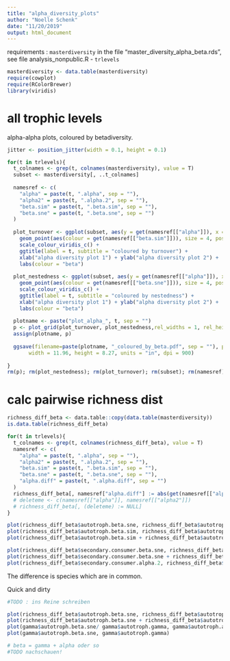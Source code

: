 ```yaml
---
title: "alpha_diversity_plots"
author: "Noelle Schenk"
date: "11/20/2019"
output: html_document
---
```

requirements : `masterdiversity` in the file "master_diversity_alpha_beta.rds", see file analysis_nonpublic.R
- `trlevels`
```r
masterdiversity <- data.table(masterdiversity)
require(cowplot)
require(RColorBrewer)
library(viridis)
```

# all trophic levels
alpha-alpha plots, coloured by betadiversity.
```r
jitter <- position_jitter(width = 0.1, height = 0.1)

for(t in trlevels){
  t_colnames <- grep(t, colnames(masterdiversity), value = T)
  subset <- masterdiversity[, ..t_colnames]
  
  namesref <- c(
    "alpha" = paste(t, ".alpha", sep = ""),
    "alpha2" = paste(t, ".alpha.2", sep = ""),
    "beta.sim" = paste(t, ".beta.sim", sep = ""),
    "beta.sne" = paste(t, ".beta.sne", sep = "")
  )
  
  plot_turnover <- ggplot(subset, aes(y = get(namesref[["alpha"]]), x = get(namesref[["alpha2"]]))) +
    geom_point(aes(colour = get(namesref[["beta.sim"]])), size = 4, position = jitter) +
    scale_colour_viridis_c() +
    ggtitle(label = t, subtitle = "coloured by turnover") + 
    xlab("alpha diversity plot 1") + ylab("alpha diversity plot 2") +
    labs(colour = "beta")
  
  plot_nestedness <- ggplot(subset, aes(y = get(namesref[["alpha"]]), x = get(namesref[["alpha2"]]))) +
    geom_point(aes(colour = get(namesref[["beta.sne"]])), size = 4, position = jitter) +
    scale_colour_viridis_c() +
    ggtitle(label = t, subtitle = "coloured by nestedness") + 
    xlab("alpha diversity plot 1") + ylab("alpha diversity plot 2") +
    labs(colour = "beta")
  
  plotname <- paste("plot_alpha_", t, sep = "")
  p <- plot_grid(plot_turnover, plot_nestedness,rel_widths = 1, rel_heights = 1, labels = c("to", "nes"), align = "h")
  assign(plotname, p)
  
  ggsave(filename=paste(plotname, "_coloured_by_beta.pdf", sep = ""), plot = p, device=cairo_pdf,
       width = 11.96, height = 8.27, units = "in", dpi = 900)
  
}
rm(p); rm(plot_nestedness); rm(plot_turnover); rm(subset); rm(namesref); rm(t); rm(t_colnames); rm(plotname)
```


# calc pairwise richness dist

```r
richness_diff_beta <- data.table::copy(data.table(masterdiversity))
is.data.table(richness_diff_beta)

for(t in trlevels){
  t_colnames <- grep(t, colnames(richness_diff_beta), value = T)
  namesref <- c(
    "alpha" = paste(t, ".alpha", sep = ""),
    "alpha2" = paste(t, ".alpha.2", sep = ""),
    "beta.sim" = paste(t, ".beta.sim", sep = ""),
    "beta.sne" = paste(t, ".beta.sne", sep = ""),
    "alpha.diff" = paste(t, ".alpha.diff", sep = "")
  )
  richness_diff_beta[, namesref["alpha.diff"] := abs(get(namesref[["alpha"]]) - get(namesref[["alpha2"]]))]
  # deleteme <- c(namesref[["alpha"]], namesref[["alpha2"]])
  # richness_diff_beta[, (deleteme) := NULL]
}
```
```r
plot(richness_diff_beta$autotroph.beta.sne, richness_diff_beta$autotroph.alpha.diff)
plot(richness_diff_beta$autotroph.beta.sim, richness_diff_beta$autotroph.alpha.diff)
plot(richness_diff_beta$autotroph.beta.sim + richness_diff_beta$autotroph.beta.sne, richness_diff_beta$autotroph.alpha.diff)

plot(richness_diff_beta$secondary.consumer.beta.sne, richness_diff_beta$secondary.consumer.alpha.diff)
plot(richness_diff_beta$secondary.consumer.beta.sne + richness_diff_beta$secondary.consumer.beta.sim, richness_diff_beta$secondary.consumer.alpha.diff)
plot(richness_diff_beta$secondary.consumer.alpha.2, richness_diff_beta$secondary.consumer.alpha.diff)

```

The difference is species which are in common.

Quick and dirty
```r
#TODO : ins Reine schreiben 

plot(richness_diff_beta$autotroph.beta.sne, richness_diff_beta$autotroph.alpha.diff / richness_diff_beta$autotroph.gamma, main = "nestedness weighted by gamma") # because alpha.diff includes both nestedness and turnover. Take gamma away from alpha diff --> more correlation?
plot(richness_diff_beta$autotroph.beta.sne + richness_diff_beta$autotroph.beta.sim, richness_diff_beta$autotroph.alpha.diff / richness_diff_beta$autotroph.gamma, main = "alpha weighted by gamma, full betadiversity") 
plot(gamma$autotroph.beta.sne/ gamma$autotroph.gamma, gamma$autotroph.alpha.diff)
plot(gamma$autotroph.beta.sne, gamma$autotroph.gamma)

# beta = gamma + alpha oder so
#TODO nachschauen!
```


